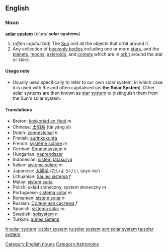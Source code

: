 ==English==
===Noun===
'''[[solar]] [[system]]''' (''plural'' '''solar systems''')
{{wikipedia}}
#(''often capitalized'') The [[Sun]] and all the objects that orbit around it.
#Any collection of [[heavenly bodies]] including one or more [[star]]s, and the [[planet]]s, [[moon]]s, [[asteroid]]s, and [[comet]]s which are in [[orbit]] around the star or stars.

====Usage note====
*Usually used specifically to refer to our own solar system, in which case it is used with ''the'' and often capitalised (as '''the Solar System''').  Other solar systems are then known as [[star system]] to distinguish them from the Sun's solar system.

==== Translations ====
*Breton: [[koskoriad an Heol]] ''m''
*Chinese: [[太阳系]] (tài yáng xì)
*Dutch: [[zonnestelsel]] ''n''
*Finnish: [[aurinkokunta]]
*French: [[système solaire]] ''m''
*German: [[Sonnensystem]] ''n''
*Hungarian: [[naprendszer]]
*Indonesian: [[sistem]] [[tatasurya]]
*Italian: [[sistema solare]] ''m''
*Japanese: [[太陽系]] (たいようけい, taiyō-kei)
*Lithuanian: [[Saulės sistema]] ''f''
*Malay: [[sistem]] [[suria]]
*Polish: układ słoneczny, system słoneczny ''m''
*Portuguese: [[sistema solar]] ''m''
*Romanian: [[sistem solar]] ''n''
*Russian: [[Солнечная система]] ''f''
*Spanish: [[sistema solar]] ''m''
*Swedish: [[solsystem]] ''n''
*Turkish: [[güneş sistemi]]

[[Category:English nouns]]
[[Category:Astronomy]]

[[fr:solar system]]
[[it:solar system]]
[[ru:solar system]]
[[scn:solar system]]
[[ta:solar system]]